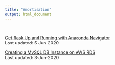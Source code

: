```yaml
---
title: "Amortisation"
output: html_document
---
```


<br>

[Get flask Up and Running with Anaconda Navigator](2020-06-05_flask_install_anaconda.html)  
Last updated: 5-Jun-2020

[Creating a MySQL DB Instance on AWS RDS](2020-06-03_mysql_aws_rds.html)  
Last updated: 3-Jun-2020